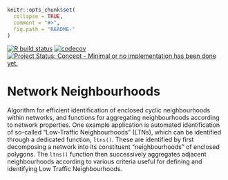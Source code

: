 
<!-- README.md is generated from README.Rmd. Please edit that file -->

```r
knitr::opts_chunk$set(
  collapse = TRUE,
  comment = "#>",
  fig.path = "README-"
)
```

<!-- badges: start -->
[![R build status](https://github.com/ATFutures-labs/neighbourhoods/workflows/R-CMD-check/badge.svg)](https://github.com/ATFutures-labs/neighbourhoods/actions)
[![codecov](https://codecov.io/gh/ATFutures-labs/neighbourhoods/branch/master/graph/badge.svg)](https://codecov.io/gh/ATFutures-labs/neighbourhoods)
[![Project Status: Concept - Minimal or no implementation has been done yet.](http://www.repostatus.org/badges/0.1.0/concept.svg)](http://www.repostatus.org/#concept)
<!-- badges: end -->

# Network Neighbourhoods

Algorithm for efficient identification of enclosed cyclic neighbourhoods within
networks, and functions for aggregating neighbourhoods according to network
properties. One example application is automated identification of so-called
"Low-Traffic Neighbourhoods" (LTNs), which can be identified through
a dedicated function, `ltns()`. These are identified by first decomposing
a network into its constituent "neighbourhoods" of enclosed polygons. The
`ltns()` function then successively aggregates adjacent neighbourhoods
according to various criteria useful for defining and identifying Low Traffic
Neighbourhoods.
